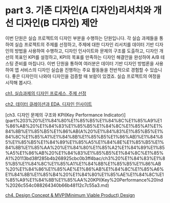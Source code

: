 # part 3. 기존 디자인(A 디자인)리서치와 개선 디자인(B 디자인) 제안

이번 단원은 실습 프로젝트의 디자인 부분을 수행하는 단원입니다. 각 실습 과제들을 통하여 실습 프로젝트의 주제를 선정하고, 주제에 대한 디자인 리서치를 데이터 기반 디자인의 방법을 사용하여 수행하고, 디자인 인사이트와 문제의 구조를 도출하고, 디자인 개선의 목표인 KPI를 설정하고, KPI의 목표를 만족하는 디자인 해결안을 완성하여 A/B 테스팅 준비를 마칩니다. 이번 단원을 통하여 여러분은 데이터 기반 디자인 방법론을 사용하여 앱 서비스의 디자인 실습을 진행하는 주요 활동들을 전반적으로 경험할 수 있습니다. 좋은 디자인이 나와야 디자인을 검증할 때  보람이 있겠죠. 실습 프로젝트의 여정을 시작해 봅시다. 

[ch1. 실습과제의 디자인 프로세스, 주제 선정](part%203%20%E1%84%80%E1%85%B5%E1%84%8C%E1%85%A9%E1%86%AB%20%E1%84%83%E1%85%B5%E1%84%8C%E1%85%A1%E1%84%8B%E1%85%B5%E1%86%AB(A%20%E1%84%83%E1%85%B5%E1%84%8C%E1%85%A1%E1%84%8B%E1%85%B5%E1%86%AB)%E1%84%85%E1%85%B5%E1%84%89%E1%85%A5%E1%84%8E%E1%85%B5%E1%84%8B%E1%85%AA%20%E1%84%80%E1%85%A2%E1%84%89%E1%85%A5%E1%86%AB%20%E1%84%83%E1%85%B5%E1%84%8C%E1%85%A1%20113bd38f285b4b268925cbc0b3ff4bac/ch1%20%E1%84%89%E1%85%B5%E1%86%AF%E1%84%89%E1%85%B3%E1%86%B8%E1%84%80%E1%85%AA%E1%84%8C%E1%85%A6%E1%84%8B%E1%85%B4%20%E1%84%83%E1%85%B5%E1%84%8C%E1%85%A1%E1%84%8B%E1%85%B5%E1%86%AB%20%E1%84%91%E1%85%B3%E1%84%85%E1%85%A9%E1%84%89%E1%85%A6%E1%84%89%E1%85%B3,%20%E1%84%8C%E1%85%AE%E1%84%8C%E1%85%A6%20%E1%84%89%E1%85%A5%E1%86%AB%E1%84%8C%E1%85%A5%E1%86%BC%2062df14075664479fa447f55989f6ae89.md)

[ch2. 데이터 큐레이션과 EDA, 디자인 인사이트](part%203%20%E1%84%80%E1%85%B5%E1%84%8C%E1%85%A9%E1%86%AB%20%E1%84%83%E1%85%B5%E1%84%8C%E1%85%A1%E1%84%8B%E1%85%B5%E1%86%AB(A%20%E1%84%83%E1%85%B5%E1%84%8C%E1%85%A1%E1%84%8B%E1%85%B5%E1%86%AB)%E1%84%85%E1%85%B5%E1%84%89%E1%85%A5%E1%84%8E%E1%85%B5%E1%84%8B%E1%85%AA%20%E1%84%80%E1%85%A2%E1%84%89%E1%85%A5%E1%86%AB%20%E1%84%83%E1%85%B5%E1%84%8C%E1%85%A1%20113bd38f285b4b268925cbc0b3ff4bac/ch2%20%E1%84%83%E1%85%A6%E1%84%8B%E1%85%B5%E1%84%90%E1%85%A5%20%E1%84%8F%E1%85%B2%E1%84%85%E1%85%A6%E1%84%8B%E1%85%B5%E1%84%89%E1%85%A7%E1%86%AB%E1%84%80%E1%85%AA%20EDA,%20%E1%84%83%E1%85%B5%E1%84%8C%E1%85%A1%E1%84%8B%E1%85%B5%E1%86%AB%20%E1%84%8B%E1%85%B5%E1%86%AB%E1%84%89%E1%85%A1%E1%84%8B%E1%85%B5%E1%84%90%E1%85%B3%207889563864544f63ada8f41a18d40c0d.md)

[ch3. 디자인 문제의 구조와 KPI(Key Performance Indicator)](part%203%20%E1%84%80%E1%85%B5%E1%84%8C%E1%85%A9%E1%86%AB%20%E1%84%83%E1%85%B5%E1%84%8C%E1%85%A1%E1%84%8B%E1%85%B5%E1%86%AB(A%20%E1%84%83%E1%85%B5%E1%84%8C%E1%85%A1%E1%84%8B%E1%85%B5%E1%86%AB)%E1%84%85%E1%85%B5%E1%84%89%E1%85%A5%E1%84%8E%E1%85%B5%E1%84%8B%E1%85%AA%20%E1%84%80%E1%85%A2%E1%84%89%E1%85%A5%E1%86%AB%20%E1%84%83%E1%85%B5%E1%84%8C%E1%85%A1%20113bd38f285b4b268925cbc0b3ff4bac/ch3%20%E1%84%83%E1%85%B5%E1%84%8C%E1%85%A1%E1%84%8B%E1%85%B5%E1%86%AB%20%E1%84%86%E1%85%AE%E1%86%AB%E1%84%8C%E1%85%A6%E1%84%8B%E1%85%B4%20%E1%84%80%E1%85%AE%E1%84%8C%E1%85%A9%E1%84%8B%E1%85%AA%20KPI(Key%20Performance%20Ind%2026c554c088264340b66b48112c7c55a3.md)

[ch4. Design Concept & MVP(Minimum Viable Product) Design](part%203%20%E1%84%80%E1%85%B5%E1%84%8C%E1%85%A9%E1%86%AB%20%E1%84%83%E1%85%B5%E1%84%8C%E1%85%A1%E1%84%8B%E1%85%B5%E1%86%AB(A%20%E1%84%83%E1%85%B5%E1%84%8C%E1%85%A1%E1%84%8B%E1%85%B5%E1%86%AB)%E1%84%85%E1%85%B5%E1%84%89%E1%85%A5%E1%84%8E%E1%85%B5%E1%84%8B%E1%85%AA%20%E1%84%80%E1%85%A2%E1%84%89%E1%85%A5%E1%86%AB%20%E1%84%83%E1%85%B5%E1%84%8C%E1%85%A1%20113bd38f285b4b268925cbc0b3ff4bac/ch4%20Design%20Concept%20&%20MVP(Minimum%20Viable%20Product)%20D%20b933b112d77c4d159298f88d757a26b8.md)